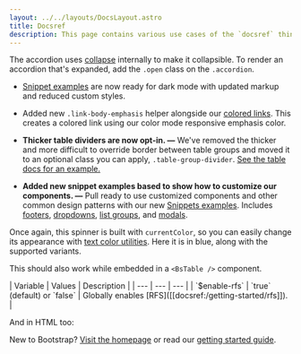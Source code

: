 ```yaml
---
layout: ../../layouts/DocsLayout.astro
title: Docsref
description: This page contains various use cases of the `docsref` thingy used with Hugo in Markdown files ported to Astro.
---
```


The accordion uses [collapse]([[docsref:/components/collapse]]) internally to make it collapsible. To render an accordion that's expanded, add the `.open` class on the `.accordion`.

- [Snippet examples]([[docsref:/examples#snippets]]) are now ready for dark mode with updated markup and reduced custom styles.

- Added new `.link-body-emphasis` helper alongside our [colored links]([[docsref:/helpers/colored-links]]). This creates a colored link using our color mode responsive emphasis color.

- **Thicker table dividers are now opt-in. —** We've removed the thicker and more difficult to override border between table groups and moved it to an optional class you can apply, `.table-group-divider`. [See the table docs for an example.]([[docsref:/content/tables#table-group-dividers]])

- **Added new snippet examples based to show how to customize our components. —** Pull ready to use customized components and other common design patterns with our new [Snippets examples]([[docsref:/examples#snippets]]). Includes [footers]([[docsref:/examples/footers/]]), [dropdowns]([[docsref:/examples/dropdowns/]]), [list groups]([[docsref:/examples/list-groups/]]), and [modals]([[docsref:/examples/modals/]]).

Once again, this spinner is built with `currentColor`, so you can easily change its appearance with [text color utilities][color]. Here it is in blue, along with the supported variants.

[color]:   [[docsref:/utilities/colors]]

This should also work while embedded in a `<BsTable />` component.

<BsTable class="table table-options">
| Variable | Values | Description |
| --- | --- | --- |
| `$enable-rfs` | `true` (default) or `false` | Globally enables [RFS]([[docsref:/getting-started/rfs]]). |
</BsTable>

And in HTML too:

<p class="mb-0">New to Bootstrap? <a href="/">Visit the homepage</a> or read our <a href="[[docsref:/getting-started/introduction]]">getting started guide</a>.</p>
